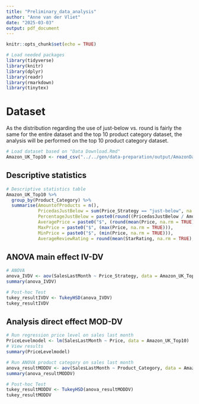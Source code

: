 ```yaml
---
title: "Preliminary_data_analysis"
author: "Anne van der Vliet"
date: "2025-03-03"
output: pdf_document
---
```


```r
knitr::opts_chunk$set(echo = TRUE)
```

```r
# Load needed packages
library(tidyverse)
library(knitr)
library(dplyr)
library(readr)
library(rmarkdown)
library(tinytex)
```

# Dataset
As the distribution regarding the use of just-below vs. round is fairly the same for the entire dataset and the top 10 product category dataset, the analysis will be performed on the top 10 product category dataset. 
```r
# Load dataset based on "Data Download.Rmd"
Amazon_UK_Top10 <- read_csv("../../gen/data-preparation/output/AmazonDataTop10.csv")
```

## Descriptive statistics
```r
# Descriptive statistics table
Amazon_UK_Top10 %>% 
  group_by(Product_Category) %>% 
  summarise(AmountofProducts = n(),
            PricedasJustBelow = sum(Price_Strategy == "just-below", na.rm = TRUE),
            PercentageJustBelow = paste0(round((PricedasJustBelow / AmountofProducts) * 100, 0), "%"),
            AveragePrice = paste0("$", (round(mean(Price, na.rm = TRUE), 2))), 
            MaxPrice = paste0("$", (max(Price, na.rm = TRUE))),
            MinPrice = paste0("$", (min(Price, na.rm = TRUE))),
            AverageReviewRating = round(mean(StarRating, na.rm = TRUE), 1))
```

## ANOVA main effect IV-DV
```r
# ANOVA
anova_IVDV <- aov(SalesLastMonth ~ Price_Strategy, data = Amazon_UK_Top10)
summary(anova_IVDV)

# Post-hoc Test
tukey_resultIVDV <- TukeyHSD(anova_IVDV)
tukey_resultIVDV
```

## Analysis direct effect MOD-DV
```r
# Run regression price level on sales last month
PriceLevelmodel <- lm(SalesLastMonth ~ Price, data = Amazon_UK_Top10)
# View results
summary(PriceLevelmodel)

# Run ANOVA product category on sales last month
anova_resultMODDV <- aov(SalesLastMonth ~ Product_Category, data = Amazon_UK_Top10)
summary(anova_resultMODDV)

# Post-hoc Test
tukey_resultMODDV <- TukeyHSD(anova_resultMODDV)
tukey_resultMODDV
```